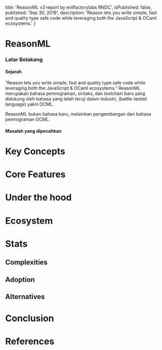 
  title: 'ReasonML v3 report by evilfactorylabs RNDC',
  isPublished: false,
  published: 'Sep 30, 2019',
  description: 'Reason lets you write simple, fast and quality type safe code while leveraging both the JavaScript & OCaml ecosystems.'
}


# ReasonML
### Latar Belakang
#### Sejarah
“Reason lets you write simple, fast and quality type safe code while leveraging both the JavaScript & OCaml ecosystems.”
ReasonML merupakan bahasa pemrograman, sintaks, dan toolchain baru yang didukung oleh bahasa yang telah teruji dalam industri, 
(battle-tested language) yakni OCML.

ReasonML bukan bahasa baru, melainkan pengembangan dari bahasa pemrograman OCML.

#### Masalah yang dipecahkan 
# Key Concepts
# Core Features
# Under the hood
# Ecosystem
# Stats
## Complexities
## Adoption
## Alternatives
# Conclusion
# References

